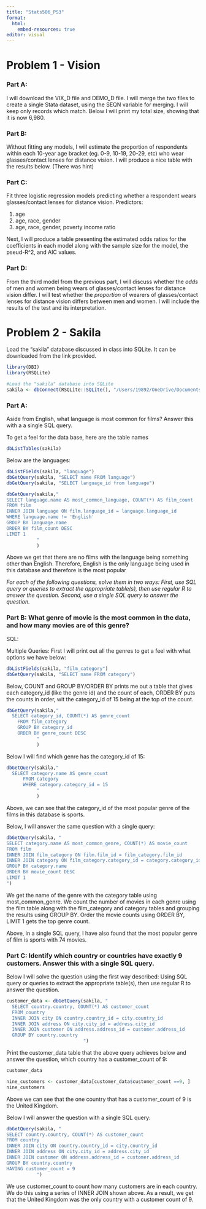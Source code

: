 ```yaml
---
title: "Stats506_PS3"
format:
  html:
    embed-resources: true
editor: visual
---
```


# Problem 1 - Vision

### Part A:

I will download the VIX_D file and DEMO_D file. I will merge the two files to create a single Stata dataset, using the SEQN variable for merging. I will keep only records which match. Below I will print my total size, showing that it is now 6,980.

### Part B:

Without fitting any models, I will estimate the proportion of respondents within each 10-year age bracket (eg. 0-9, 10-19, 20-29, etc) who wear glasses/contact lenses for distance vision. I will produce a nice table with the results below. (There was hint)

### Part C:

Fit three logistic regression models predicting whether a respondent wears glasses/contact lenses for distance vision. Predictors:

1.  age
2.  age, race, gender
3.  age, race, gender, poverty income ratio

Next, I will produce a table presenting the estimated odds ratios for the coefficients in each model along with the sample size for the model, the pseud-R\^2, and AIC values.

### Part D:

From the third model from the previous part, I will discuss whether the *odds* of men and women being wears of glasses/contact lenses for distance vision differ. I will test whether the *proportion* of wearers of glasses/contact lenses for distance vision differs between men and women. I will include the results of the test and its interpretation.

# Problem 2 - Sakila

Load the "sakila" database discussed in class into SQLite. It can be downloaded from the link provided.

```r
library(DBI)
library(RSQLite)
```

```r
#Load the "sakila" database into SQLite
sakila <- dbConnect(RSQLite::SQLite(), "/Users/19892/OneDrive/Documents/STATS506/ProblemSets/Stats506_PS3/sakila_master.db")
```

### Part A:

Aside from English, what language is most common for films? Answer this with a a single SQL query.

To get a feel for the data base, here are the table names

```r
dbListTables(sakila)
```

Below are the languages:

```r
dbListFields(sakila, "language")
dbGetQuery(sakila, "SELECT name FROM language")
dbGetQuery(sakila, "SELECT language_id from language")
```

```r
dbGetQuery(sakila,"
SELECT language.name AS most_common_language, COUNT(*) AS film_count
FROM film
INNER JOIN language ON film.language_id = language.language_id
WHERE language.name != 'English'
GROUP BY language.name
ORDER BY film_count DESC
LIMIT 1
           "
           )
```

Above we get that there are no films with the language being something other than English. Therefore, English is the only language being used in this database and therefore is the most popular

*For each of the following questions, solve them in two ways: First, use SQL query or queries to extract the appropriate table(s), then use regular R to answer the question. Second, use a single SQL query to answer the question.*

### Part B: What genre of movie is the most common in the data, and how many movies are of this genre?

SQL:

Multiple Queries: First I will print out all the genres to get a feel with what options we have below:

```r
dbListFields(sakila, "film_category")
dbGetQuery(sakila, "SELECT name FROM category")
```

Below, COUNT and GROUP BY/ORDER BY prints me out a table that gives each category_id (like the genre id) and the count of each, ORDER BY puts the counts in order, wit the category_id of 15 being at the top of the count.

```r
dbGetQuery(sakila,"
  SELECT category_id, COUNT(*) AS genre_count
    FROM film_category
    GROUP BY category_id
    ORDER BY genre_count DESC
           "
           )
```

Below I will find which genre has the category_id of 15:

```r
dbGetQuery(sakila,"
  SELECT category.name AS genre_count
      FROM category
      WHERE category.category_id = 15
           "
           )
```

Above, we can see that the category_id of the most popular genre of the films in this database is sports.

Below, I will answer the same question with a single query:

```r
dbGetQuery(sakila, "
SELECT category.name AS most_common_genre, COUNT(*) AS movie_count
FROM film
INNER JOIN film_category ON film.film_id = film_category.film_id
INNER JOIN category ON film_category.category_id = category.category_id
GROUP BY category.name
ORDER BY movie_count DESC
LIMIT 1
")
```

We get the name of the genre with the category table using most_common_genre. We count the number of movies in each genre using the film table along with the film_category and category tables and grouping the results using GROUP BY. Order the movie counts using ORDER BY, LIMIT 1 gets the top genre count.

Above, in a single SQL query, I have also found that the most popular genre of film is sports with 74 movies.

### Part C: Identify which country or countries have exactly 9 customers. Answer this with a single SQL query. 

Below I will solve the question using the first way described: Using SQL query or queries to extract the appropriate table(s), then use regular R to answer the question.

```r
customer_data <- dbGetQuery(sakila, "
  SELECT country.country, COUNT(*) AS customer_count
  FROM country
  INNER JOIN city ON country.country_id = city.country_id
  INNER JOIN address ON city.city_id = address.city_id
  INNER JOIN customer ON address.address_id = customer.address_id
  GROUP BY country.country
                            ")
```

Print the customer_data table that the above query achieves below and answer the question, which country has a customer_count of 9:

```r
customer_data
```

```r
nine_customers <- customer_data[customer_data$customer_count ==9, ]
nine_customers
```

Above we can see that the one country that has a customer_count of 9 is the United Kingdom.

Below I will answer the question with a single SQL query:

```r
dbGetQuery(sakila, "
SELECT country.country, COUNT(*) AS customer_count 
FROM country
INNER JOIN city ON country.country_id = city.country_id
INNER JOIN address ON city.city_id = address.city_id
INNER JOIN customer ON address.address_id = customer.address_id
GROUP BY country.country
HAVING customer_count = 9
           ")
```

We use customer_count to count how many customers are in each country. We do this using a series of INNER JOIN shown above. As a result, we get that the United Kingdom was the only country with a customer count of 9.
